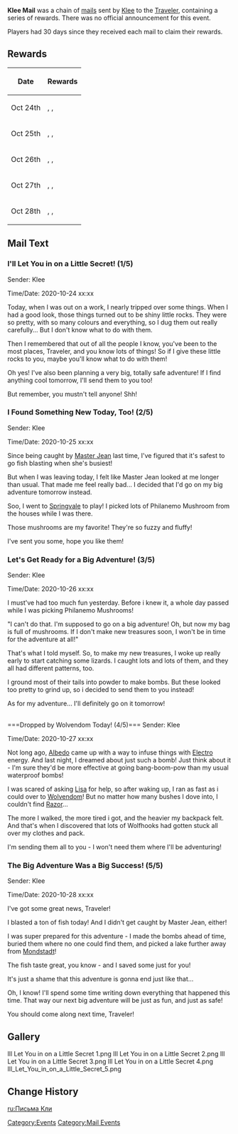 {{EventOver}}
'''Klee Mail''' was a chain of [[mail]]s sent by [[Klee]] to the [[Traveler]], containing a series of rewards. There was no official announcement for this event.

Players had 30 days since they received each mail to claim their rewards.

==Rewards==
{| class="wikitable"
!Date!!Rewards
|-
|Oct 24th || {{Item|Primogem|x=200}}, {{Item|Fragile Resin|x=1}}, {{Item|Hero's Wit|x=5}}
|-
|Oct 25th
|{{Item|Primogem|x=100}}, {{Item|Fragile Resin|x=1}}, {{Item|Philanemo Mushroom|x=10}}
|-
|Oct 26th
|{{Item|Primogem|x=100}}, {{Item|Fragile Resin|x=1}}, {{Item|Lizard Tail|x=10}}
|-
|Oct 27th
|{{Item|Primogem|x=100}}, {{Item|Fragile Resin|x=1}}, {{Item|Wolfhook|x=10}}
|-
|Oct 28th
|{{Item|Primogem|x=200}}, {{Item|Hero's Wit|x=5}}, {{Item|Fish|x=10}}
|}

==Mail Text==
===I'll Let You in on a Little Secret! (1/5)===
Sender: Klee

Time/Date: 2020-10-24 xx:xx

Today, when I was out on a work, I nearly tripped over some things. When I had a good look, those things turned out to be shiny little rocks. They were so pretty, with so many colours and everything, so I dug them out really carefully... But I don't know what to do with them.

Then I remembered that out of all the people I know, you've been to the most places, Traveler, and you know lots of things! So if I give these little rocks to you, maybe you'll know what to do with them!

Oh yes! I've also been planning a very big, totally safe adventure! If I find anything cool tomorrow, I'll send them to you too!

But remember, you mustn't tell anyone! Shh!

===I Found Something New Today, Too! (2/5)===
Sender: Klee

Time/Date: 2020-10-25 xx:xx

Since being caught by [[Jean|Master Jean]] last time, I've figured that it's safest to go fish blasting when she's busiest!

But when I was leaving today, I felt like Master Jean looked at me longer than usual. That made me feel really bad... I decided that I'd go on my big adventure tomorrow instead.

Soo, I went to [[Springvale]] to play! I picked lots of Philanemo Mushroom from the houses while I was there.

Those mushrooms are my favorite! They're so fuzzy and fluffy!

I've sent you some, hope you like them!

===Let's Get Ready for a Big Adventure! (3/5)===
Sender: Klee

Time/Date: 2020-10-26 xx:xx

I must've had too much fun yesterday. Before i knew it, a whole day passed while I was picking Philanemo Mushrooms!

"I can't do that. I'm supposed to go on a big adventure! Oh, but now my bag is full of mushrooms. If I don't make new treasures soon, I won't be in time for the adventure at all!"

That's what I told myself. So, to make my new treasures, I woke up really early to start catching some lizards. I caught lots and lots of them, and they all had different patterns, too.

I ground most of their tails into powder to make bombs. But these looked too pretty to grind up, so i decided to send them to you instead!

As for my adventure... I'll definitely go on it tomorrow!

<br />
===Dropped by Wolvendom Today! (4/5)===
Sender: Klee

Time/Date: 2020-10-27 xx:xx

Not long ago, [[Albedo]] came up with a way to infuse things with [[Electro]] energy. And last night, I dreamed about just such a bomb! Just think about it - I'm sure they'd be more effective at going bang-boom-pow than my usual waterproof bombs!

I was scared of asking [[Lisa]] for help, so after waking up, I ran as fast as i could over to [[Wolvendom]]! But no matter how many bushes I dove into, I couldn't find [[Razor]]...

The more I walked, the more tired i got, and the heavier my backpack felt. And that's when I discovered that lots of Wolfhooks had gotten stuck all over my clothes and pack.

I'm sending them all to you - I won't need them where I'll be adventuring!

===The Big Adventure Was a Big Success! (5/5)===
Sender: Klee

Time/Date: 2020-10-28 xx:xx

I've got some great news, Traveler!

I blasted a ton of fish today! And I didn't get caught by Master Jean, either!

I was super prepared for this adventure - I made the bombs ahead of time, buried them where no one could find them, and picked a lake further away from [[Mondstadt]]!

The fish taste great, you know - and I saved some just for you!

It's just a shame that this adventure is gonna end just like that...

Oh, I know! I'll spend some time writing down everything that happened this time. That way our next big adventure will be just as fun, and just as safe!

You should come along next time, Traveler!

==Gallery==
<gallery>
Ill Let You in on a Little Secret 1.png
Ill Let You in on a Little Secret 2.png
Ill Let You in on a Little Secret 3.png
Ill Let You in on a Little Secret 4.png
Ill_Let_You_in_on_a_Little_Secret_5.png
</gallery>

==Change History==
{{Change History|1.0}}

[[Category:Events]]
[[Category:Mail Events]]

[[ru:Письма Кли]]